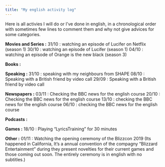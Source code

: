 ```yaml
---
title: "My english activity log"
---
```


Here is all activies I will do or I've done in english, in a chronological order with sometimes few lines to comment them and why not give advices for some categories.

**Movies and Series :** 
31/10 : watching an episode of Lucifer on Netflix (season 1)
30/10 : watching an episode of Lucifer (season 1)
04/10 : watching an episode of Orange is the new black (season 3)

**Books :** 

**Speaking :**
31/10 : speaking with my neighbours from SHAPE
08/10 : Speaking with a British friend by video call
29/09 : Speaking with a British friend by video call

**Newspapers :**
03/11 : Checking the BBC news for the english course
20/10 : Checking the BBC news for the english course
13/10 : checking the BBC news for the english course
06/10 : checking the BBC news for the english course

**Podcasts :**

**Games :**
18/10 : Playing "LyricsTraining" for 30 minutes 

**Other :**
01/11 : Watching the opening ceremony of the Blizzcon 2019 (Its happened in California, It's a annual convention of the compagny "Blizzard Entertainment" during they present novelties for their current games and those coming out soon. The entirely ceremony is in english with no subtitles.)


